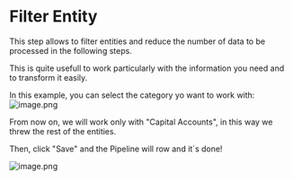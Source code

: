 # Filter Entity
This step allows to filter entities and reduce the number of data to be processed in the following steps. 

This is quite usefull to work particularly with the information you need and to transform it easily.

In this example, you can select the category yo want to work with:
![image.png](https://alphacast-images.s3.us-west-2.amazonaws.com/next-s3-uploads/da425769-40dd-4511-84d3-bff1a3b38678/tempsnip.png)

From now on, we will work only with "Capital Accounts", in this way we threw the rest of the entities.

Then, click "Save" and the Pipeline will row and it´s done!

![image.png](https://alphacast-images.s3.us-west-2.amazonaws.com/next-s3-uploads/04648bec-8fd6-4967-8fd7-66080a91056b/filter-entity-2-r.png)
